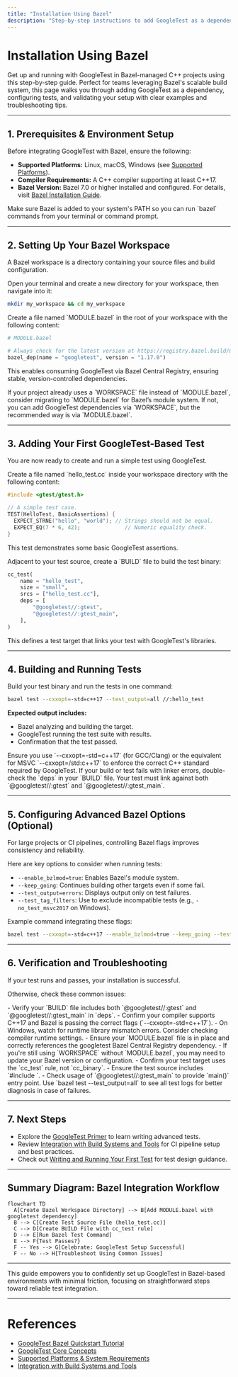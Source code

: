 ```yaml
---
title: "Installation Using Bazel"
description: "Step-by-step instructions to add GoogleTest as a dependency in Bazel projects, configure tests, and validate setup. Ideal for teams leveraging Bazel for scalable C++ builds. Detailed configuration examples ensure reliable installation across different codebases."
---
```


# Installation Using Bazel

Get up and running with GoogleTest in Bazel-managed C++ projects using this step-by-step guide. Perfect for teams leveraging Bazel's scalable build system, this page walks you through adding GoogleTest as a dependency, configuring tests, and validating your setup with clear examples and troubleshooting tips.

---

## 1. Prerequisites & Environment Setup

Before integrating GoogleTest with Bazel, ensure the following:

- **Supported Platforms:** Linux, macOS, Windows (see [Supported Platforms](../setup-prerequisites-installation/system-requirements-supported-platforms.md)).
- **Compiler Requirements:** A C++ compiler supporting at least C++17.
- **Bazel Version:** Bazel 7.0 or higher installed and configured. For details, visit [Bazel Installation Guide](https://bazel.build/install).

<Tip>
Make sure Bazel is added to your system's PATH so you can run `bazel` commands from your terminal or command prompt.
</Tip>

---

## 2. Setting Up Your Bazel Workspace

A Bazel workspace is a directory containing your source files and build configuration.

<Steps>
<Step title="Create Workspace Directory">
Open your terminal and create a new directory for your workspace, then navigate into it:

```bash
mkdir my_workspace && cd my_workspace
```
</Step>
<Step title="Add MODULE.bazel for Dependency Management">
Create a file named `MODULE.bazel` in the root of your workspace with the following content:

```python
# MODULE.bazel

# Always check for the latest version at https://registry.bazel.build/modules/googletest
bazel_dep(name = "googletest", version = "1.17.0")
```
This enables consuming GoogleTest via Bazel Central Registry, ensuring stable, version-controlled dependencies.
</Step>
</Steps>

<Note>
If your project already uses a `WORKSPACE` file instead of `MODULE.bazel`, consider migrating to `MODULE.bazel` for Bazel’s module system. If not, you can add GoogleTest dependencies via `WORKSPACE`, but the recommended way is via `MODULE.bazel`.
</Note>

---

## 3. Adding Your First GoogleTest-Based Test

You are now ready to create and run a simple test using GoogleTest.

<Steps>
<Step title="Create a Test Source File">
Create a file named `hello_test.cc` inside your workspace directory with the following content:

```cpp
#include <gtest/gtest.h>

// A simple test case.
TEST(HelloTest, BasicAssertions) {
  EXPECT_STRNE("hello", "world"); // Strings should not be equal.
  EXPECT_EQ(7 * 6, 42);              // Numeric equality check.
}
```
This test demonstrates some basic GoogleTest assertions.
</Step>

<Step title="Create a BUILD file">
Adjacent to your test source, create a `BUILD` file to build the test binary:

```python
cc_test(
    name = "hello_test",
    size = "small",
    srcs = ["hello_test.cc"],
    deps = [
        "@googletest//:gtest",
        "@googletest//:gtest_main",
    ],
)
```
This defines a test target that links your test with GoogleTest's libraries.
</Step>
</Steps>

---

## 4. Building and Running Tests

Build your test binary and run the tests in one command:

```bash
bazel test --cxxopt=-std=c++17 --test_output=all //:hello_test
```

**Expected output includes:**

- Bazel analyzing and building the target.
- GoogleTest running the test suite with results.
- Confirmation that the test passed.

<Check>
Ensure you use `--cxxopt=-std=c++17` (for GCC/Clang) or the equivalent for MSVC `--cxxopt=/std:c++17` to enforce the correct C++ standard required by GoogleTest.
</Check>

<Tip>
If your build or test fails with linker errors, double-check the `deps` in your `BUILD` file. Your test must link against both `@googletest//:gtest` and `@googletest//:gtest_main`.
</Tip>

---

## 5. Configuring Advanced Bazel Options (Optional)

For large projects or CI pipelines, controlling Bazel flags improves consistency and reliability.

Here are key options to consider when running tests:

- `--enable_bzlmod=true`: Enables Bazel's module system.
- `--keep_going`: Continues building other targets even if some fail.
- `--test_output=errors`: Displays output only on test failures.
- `--test_tag_filters`: Use to exclude incompatible tests (e.g., `-no_test_msvc2017` on Windows).

Example command integrating these flags:

```bash
bazel test --cxxopt=-std=c++17 --enable_bzlmod=true --keep_going --test_output=errors //:hello_test
```

---

## 6. Verification and Troubleshooting

If your test runs and passes, your installation is successful.

Otherwise, check these common issues:

<AccordionGroup title="Troubleshooting Common Bazel + GoogleTest Issues">
<Accordion title="Test Binary Fails to Compile or Link">
- Verify your `BUILD` file includes both `@googletest//:gtest` and `@googletest//:gtest_main` in `deps`.
- Confirm your compiler supports C++17 and Bazel is passing the correct flags (`--cxxopt=-std=c++17`).
- On Windows, watch for runtime library mismatch errors. Consider checking compiler runtime settings.
</Accordion>

<Accordion title="Bazel Can't Find GoogleTest Module or Rules">
- Ensure your `MODULE.bazel` file is in place and correctly references the googletest Bazel Central Registry dependency.
- If you're still using `WORKSPACE` without `MODULE.bazel`, you may need to update your Bazel version or configuration.
</Accordion>

<Accordion title="Tests Are Not Detected or Run by Bazel">
- Confirm your test target uses the `cc_test` rule, not `cc_binary`.
- Ensure the test source includes `#include <gtest/gtest.h>`.
- Check usage of `@googletest//:gtest_main` to provide `main()` entry point.
</Accordion>
</AccordionGroup>

<Tip>
Use `bazel test --test_output=all` to see all test logs for better diagnosis in case of failures.
</Tip>

---

## 7. Next Steps

- Explore the [GoogleTest Primer](../../overview/integration-and-getting-started/quickstart-resources.md#primer) to learn writing advanced tests.
- Review [Integration with Build Systems and Tools](../../overview/integration-and-getting-started/integration-with-build-systems-and-tools.md) for CI pipeline setup and best practices.
- Check out [Writing and Running Your First Test](../configuration-and-validation/writing-your-first-test.md) for test design guidance.

---

## Summary Diagram: Bazel Integration Workflow

```mermaid
flowchart TD
  A[Create Bazel Workspace Directory] --> B[Add MODULE.bazel with googletest dependency]
  B --> C[Create Test Source File (hello_test.cc)]
  C --> D[Create BUILD File with cc_test rule]
  D --> E[Run Bazel Test Command]
  E --> F{Test Passes?}
  F -- Yes --> G[Celebrate: GoogleTest Setup Successful]
  F -- No --> H[Troubleshoot Using Common Issues]
```

---

This guide empowers you to confidently set up GoogleTest in Bazel-based environments with minimal friction, focusing on straightforward steps toward reliable test integration.


---

# References

- [GoogleTest Bazel Quickstart Tutorial](../docs/quickstart-bazel.md)
- [GoogleTest Core Concepts](../../overview/architecture-and-core-concepts/core-concepts-and-terminology.md)
- [Supported Platforms & System Requirements](../setup-prerequisites-installation/system-requirements-supported-platforms.md)
- [Integration with Build Systems and Tools](../../overview/integration-and-getting-started/integration-with-build-systems-and-tools.md)




